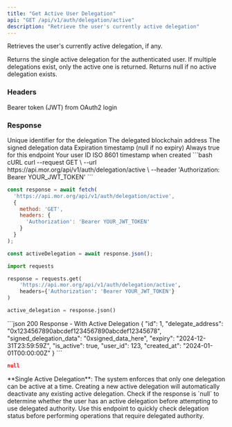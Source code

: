 ```yaml
---
title: "Get Active User Delegation"
api: "GET /api/v1/auth/delegation/active"
description: "Retrieve the user's currently active delegation"
---
```


Retrieves the user's currently active delegation, if any.

Returns the single active delegation for the authenticated user. If multiple delegations exist, only the active one is returned. Returns null if no active delegation exists.

### Headers

<ParamField header="Authorization" type="string" required>
  Bearer token (JWT) from OAuth2 login
</ParamField>

### Response

<ResponseField name="id" type="integer">
  Unique identifier for the delegation
</ResponseField>

<ResponseField name="delegate_address" type="string">
  The delegated blockchain address
</ResponseField>

<ResponseField name="signed_delegation_data" type="string">
  The signed delegation data
</ResponseField>

<ResponseField name="expiry" type="string">
  Expiration timestamp (null if no expiry)
</ResponseField>

<ResponseField name="is_active" type="boolean">
  Always true for this endpoint
</ResponseField>

<ResponseField name="user_id" type="integer">
  Your user ID
</ResponseField>

<ResponseField name="created_at" type="string">
  ISO 8601 timestamp when created
</ResponseField>

<RequestExample>
```bash cURL
curl --request GET \
  --url https://api.mor.org/api/v1/auth/delegation/active \
  --header 'Authorization: Bearer YOUR_JWT_TOKEN'
```

```javascript JavaScript
const response = await fetch(
  'https://api.mor.org/api/v1/auth/delegation/active',
  {
    method: 'GET',
    headers: {
      'Authorization': 'Bearer YOUR_JWT_TOKEN'
    }
  }
);

const activeDelegation = await response.json();
```

```python Python
import requests

response = requests.get(
    'https://api.mor.org/api/v1/auth/delegation/active',
    headers={'Authorization': 'Bearer YOUR_JWT_TOKEN'}
)

active_delegation = response.json()
```
</RequestExample>

<ResponseExample>
```json 200 Response - With Active Delegation
{
  "id": 1,
  "delegate_address": "0x1234567890abcdef1234567890abcdef12345678",
  "signed_delegation_data": "0xsigned_data_here",
  "expiry": "2024-12-31T23:59:59Z",
  "is_active": true,
  "user_id": 123,
  "created_at": "2024-01-01T00:00:00Z"
}
```

```json 200 Response - No Active Delegation
null
```
</ResponseExample>

<Info>
  **Single Active Delegation**: The system enforces that only one delegation can be active at a time. Creating a new active delegation will automatically deactivate any existing active delegation.
</Info>

<Note>
  Check if the response is `null` to determine whether the user has an active delegation before attempting to use delegated authority.
</Note>

<Tip>
  Use this endpoint to quickly check delegation status before performing operations that require delegated authority.
</Tip>

